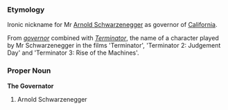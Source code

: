 ===Etymology===
Ironic nickname for Mr [[w:Arnold Schwarzenegger|Arnold Schwarzenegger]] as governor of [[California]].

From ''[[governor]]'' combined with ''[[Terminator]]'', the name of a character played by Mr Schwarzenegger in the films 'Terminator', 'Terminator 2: Judgement Day' and 'Terminator 3: Rise of the Machines'.

===Proper Noun===
'''The Governator'''
# Arnold Schwarzenegger